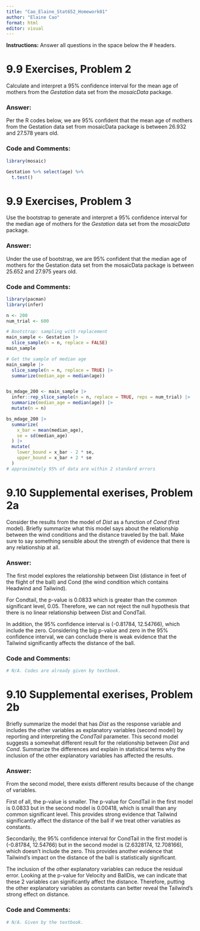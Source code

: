 ```yaml
---
title: "Cao_Elaine_Stat652_Homework01"
author: "Elaine Cao"
format: html
editor: visual
---
```


**Instructions:** Answer all questions in the space below the \# headers.

# 9.9 Exercises, Problem 2

Calculate and interpret a 95% confidence interval for the mean age of mothers from the *Gestation* data set from the *mosaicData* package.

### **Answer:**

Per the R codes below, we are 95% confident that the mean age of mothers from the Gestation data set from mosaicData package is between 26.932 and 27.578 years old.

### **Code and Comments:**

```r
library(mosaic)

Gestation %>% select(age) %>%
  t.test()
```

# 9.9 Exercises, Problem 3

Use the bootstrap to generate and interpret a 95% confidence interval for the median age of mothers for the *Gestation* data set from the *mosaicData* package.

### **Answer:**

Under the use of bootstrap, we are 95% confident that the median age of mothers for the Gestation data set from the mosaicData package is between 25.652 and 27.975 years old.

### **Code and Comments:**

```r
library(pacman)
library(infer)

n <- 200
num_trial <- 600

# Bootstrap: sampling with replacement
main_sample <- Gestation |>
  slice_sample(n = n, replace = FALSE)
main_sample

# Get the sample of median age
main_sample |>
  slice_sample(n = n, replace = TRUE) |>
  summarize(median_age = median(age))


bs_mdage_200 <- main_sample |>
  infer::rep_slice_sample(n = n, replace = TRUE, reps = num_trial) |>
  summarize(median_age = median(age)) |>
  mutate(n = n)

bs_mdage_200 |>
  summarize(
    x_bar = mean(median_age),
    se = sd(median_age)
  ) |>
  mutate(
    lower_bound = x_bar - 2 * se, 
    upper_bound = x_bar + 2 * se
  ) 
# approximately 95% of data are within 2 standard errors

```

# 9.10 Supplemental exerises, Problem 2a

Consider the results from the model of *Dist* as a function of *Cond* (first model). Briefly summarize what this model says about the relationship between the wind conditions and the distance traveled by the ball. Make sure to say something sensible about the strength of evidence that there is any relationship at all.

### **Answer:**

The first model explores the relationship between Dist (distance in feet of the flight of the ball) and Cond (the wind condition which contains Headwind and Tailwind).

For Condtail, the p-value is 0.0833 which is greater than the common significant level, 0.05. Therefore, we can not reject the null hypothesis that there is no linear relationship between Dist and CondTail.

In addition, the 95% confidence interval is (-0.81784, 12.54766), which include the zero. Considering the big p-value and zero in the 95% confidence interval, we can conclude there is weak evidence that the Tailwind significantly affects the distance of the ball.

### **Code and Comments:**

```r
# N/A. Codes are already given by textbook. 
```

# 9.10 Supplemental exerises, Problem 2b

Briefly summarize the model that has *Dist* as the response variable and includes the other variables as explanatory variables (second model) by reporting and interpreting the *CondTail* parameter. This second model suggests a somewhat different result for the relationship between *Dist* and *Cond*. Summarize the differences and explain in statistical terms why the inclusion of the other explanatory variables has affected the results.

### **Answer:**

From the second model, there exists different results because of the change of variables.

First of all, the p-value is smaller. The p-value for CondTail in the first model is 0.0833 but in the second model is 0.00418, which is small than any common significant level. This provides strong evidence that Tailwind significantly affect the distance of the ball if we treat other variables as constants.

Secondarily, the 95% confidence interval for CondTail in the first model is (-0.81784, 12.54766) but in the second model is (2.6328174, 12.708166), which doesn't include the zero. This provides another evidence that Tailwind's impact on the distance of the ball is statistically significant.

The inclusion of the other explanatory variables can reduce the residual error. Looking at the p-value for Velocity and BallDis, we can indicate that these 2 variables can significantly affect the distance. Therefore, putting the other explanatory variables as constants can better reveal the Tailwind's strong effect on distance.

### **Code and Comments:**

```r
# N/A. Given by the textbook.
```
